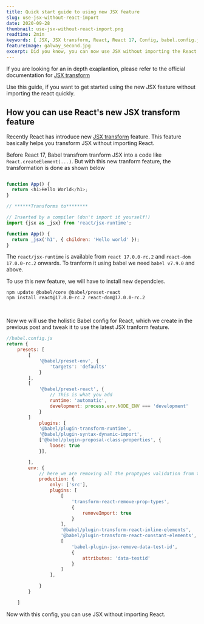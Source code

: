 ```yaml
---
title: Quick start guide to using new JSX feature
slug: use-jsx-without-react-import
date: 2020-09-28
thumbnail: use-jsx-without-react-import.png
readtime: 2min
keywords: [ JSX, JSX transform, React, React 17, Config, babel.config.js, React App, Babel React Config ]
featureImage: galway_second.jpg
excerpt: Did you know, you can now use JSX without importing the React ?
---
```


If you are looking for an in depth exaplantion, please refer to the official documentation for [JSX transform](https://reactjs.org/blog/2020/09/22/introducing-the-new-jsx-transform.html)


Use this guide, if you want to get started using the new JSX feature without importing the react quickly.

**How you can use React's new JSX transform feature**
--
Recently React has introduce new [JSX transform](https://reactjs.org/blog/2020/09/22/introducing-the-new-jsx-transform.html) feature. This feature basically helps you transform JSX without importing React.

Before React 17,  Babel transfrom tranform JSX into a code like `React.createElement(...)`. But with this new tranform feature, the transformation is done as shown below

```js

function App() {
  return <h1>Hello World</h1>;
}

// ******Transforms to********

// Inserted by a compiler (don't import it yourself!)
import {jsx as _jsx} from 'react/jsx-runtime';

function App() {
  return _jsx('h1', { children: 'Hello world' });
}
```

The `react/jsx-runtime` is available from `react 17.0.0-rc.2` and `react-dom 17.0.0-rc.2` onwards. To tranform it using babel we need `babel v7.9.0` and above.  

To use this new feature, we will have to install new dependcies.

```shell
npm update @babel/core @babel/preset-react
npm install react@17.0.0-rc.2 react-dom@17.0.0-rc.2
```
<br/>

Now we will use the holistic Babel config for React, which we create in the previous post and tweak it to use the latest JSX tranform feature.

```js
//babel.config.js
return {
    presets: [
        [
            '@babel/preset-env', {
                'targets': 'defaults'
            }
        ],
        [
            '@babel/preset-react', {
                // This is what you add
                runtime: 'automatic',
                development: process.env.NODE_ENV === 'development'
            }
        ]
            plugins: [
            '@babel/plugin-transform-runtime',
            '@babel/plugin-syntax-dynamic-import',
            ['@babel/plugin-proposal-class-properties', {
                loose: true
            }],

        ],
        env: {
            // here we are removing all the proptypes validation from the prod build
            production: {
                only: ['src'],
                plugins: [
                    [
                        'transform-react-remove-prop-types',
                        {
                            removeImport: true
                        }
                    ],
                    '@babel/plugin-transform-react-inline-elements',
                    '@babel/plugin-transform-react-constant-elements',
                    [
                        'babel-plugin-jsx-remove-data-test-id',
                        {
                            attributes: 'data-testid'
                        }
                    ]
                ],

            }
        }

    ]
```

Now with this config, you can use JSX without importing React.

